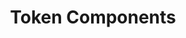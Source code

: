 ---
title: Token Components
description: Components for displaying and interacting with tokens.
index: true
---